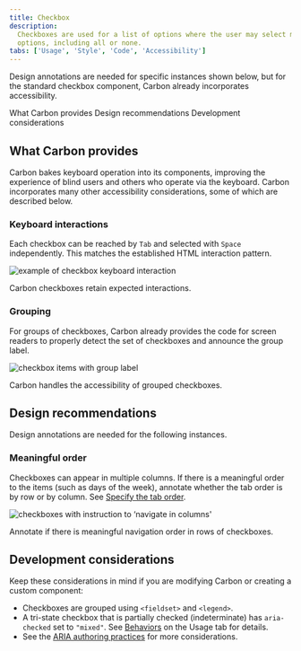 ```yaml
---
title: Checkbox
description:
  Checkboxes are used for a list of options where the user may select multiple
  options, including all or none.
tabs: ['Usage', 'Style', 'Code', 'Accessibility']
---
```



<PageDescription>

Design annotations are needed for specific instances shown below, but for the
standard checkbox component, Carbon already incorporates accessibility.

</PageDescription>

<AnchorLinks>
  <AnchorLink>What Carbon provides</AnchorLink>
  <AnchorLink>Design recommendations</AnchorLink>
  <AnchorLink>Development considerations</AnchorLink>
</AnchorLinks>

## What Carbon provides

Carbon bakes keyboard operation into its components, improving the experience of
blind users and others who operate via the keyboard. Carbon incorporates many
other accessibility considerations, some of which are described below.

### Keyboard interactions

Each checkbox can be reached by `Tab` and selected with `Space` independently.
This matches the established HTML interaction pattern.

<Row>
<Column colLg={8}>

![example of checkbox keyboard interaction](images/checkbox-accessibility-1.png)

<Caption>Carbon checkboxes retain expected interactions.</Caption>

</Column>
</Row>

### Grouping

For groups of checkboxes, Carbon already provides the code for screen readers to
properly detect the set of checkboxes and announce the group label.

<Row>
<Column colLg={8}>

![checkbox items with group label](images/checkbox-accessibility-2.png)

<Caption>Carbon handles the accessibility of grouped checkboxes.</Caption>

</Column>
</Row>

## Design recommendations

Design annotations are needed for the following instances.

### Meaningful order

Checkboxes can appear in multiple columns. If there is a meaningful order to the
items (such as days of the week), annotate whether the tab order is by row or by
column. See
[Specify the tab order](https://www.ibm.com/able/toolkit/design/ux/navigation/#tab-order).

<Row>
<Column colLg={8}>

![checkboxes with instruction to ‘navigate in columns'](images/checkbox-accessibility-3.png)

<Caption>
  Annotate if there is meaningful navigation order in rows of checkboxes.
</Caption>

</Column>
</Row>

## Development considerations

Keep these considerations in mind if you are modifying Carbon or creating a
custom component:

- Checkboxes are grouped using `<fieldset>` and `<legend>`.
- A tri-state checkbox that is partially checked (indeterminate) has
  `aria-checked` set to `"mixed"`. See
  [Behaviors](https://carbondesignsystem.com/components/checkbox/usage/#behaviors)
  on the Usage tab for details.
- See the
  [ARIA authoring practices](https://www.w3.org/TR/wai-aria-practices-1.2/#checkbox)
  for more considerations.

<A11yStatus layout="table" components="Checkbox" />
